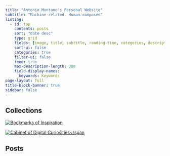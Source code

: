 ```yaml
---
title: "Antonio Montano's Personal Website"
subtitle: "Machine-related. Human-composed"
listing:
  - id: top
    contents: posts
    sort: "date desc"
    type: grid
    fields: [image, title, subtitle, reading-time, categories, description, author, date, date-modified, keywords]
    sort-ui: false
    categories: true
    filter-ui: false
    feed: true
    max-description-length: 300
    field-display-names:
      keywords: Keywords
page-layout: full
title-block-banner: true
sidebar: false 
---
```


<h2><span id="app"></span></h2>

<script>
  var app = document.getElementById('app');

  var typewriter = new Typewriter(app, {
    loop: false,
    delay: 75,
    cursor: '|',
  });

  typewriter
    .typeString('Welcome! ')
    .pauseFor(1000)
    .changeDeleteSpeed(5)
    .typeString('Here, you\'ll find a variety of short (and not so short) <span style="color: #FF00FF;">articles</span> on <span style="color: #27ae60;">topics</span> I thought might interest others. You can explore different categories using the menu on the side.')
    .pauseFor(1000)
    .deleteChars(172)
    .typeString('Check also the <span style="color: #FF00FF;">services</span> I offer as a <span style="color: #27ae60;">consultant</span> for all types of businesses, including startups, SMBs, and large enterprises. You can find the detailed list of services on the <em>Services</em> page accessible from the menu at the top.')
    .pauseFor(1000)
    .deleteChars(235)
    .typeString('Enjoy!')
    .start();
</script>

## Collections

::: {layout="[[1,1]]"}
[![<span style="display: block; text-align: center; font-weight: bold;">Bookmarks of Inspiration</span>](static/cabinet-digital-curiosities.webp)](collections/bookmarks-inspiration.qmd){fig-alt="Bookmarks of Inspiration"}

[![<span style="display: block; text-align: center; font-weight: bold;">Cabinet of Digital Curiosities</span](static/bookmarks-inspiration.webp)](collections/cabinet-digital-curiosities.qmd){fig-alt="Cabinet of Digital Curiosities"}
:::

## Posts

::: {#top}
:::

<div class="sharethis-inline-follow-buttons"></div>
